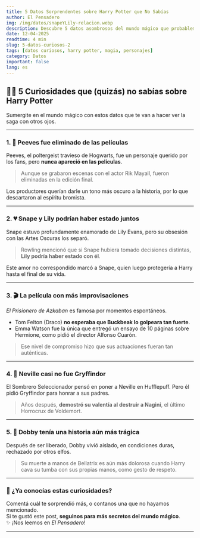 ```yaml
---
title: 5 Datos Sorprendentes sobre Harry Potter que No Sabías
author: El Pensadero
img: /img/datos/snapeYLily-relacion.webp
description: Descubre 5 datos asombrosos del mundo mágico que probablemente desconocías. ¡Te sorprenderán!
date: 12-04-2025
readtime: 4 min
slug: 5-datos-curiosos-2
tags: [datos curiosos, harry potter, magia, personajes]
category: Datos
important: false
lang: es
---
```


<div class="prose prose-lg max-w-none dark:prose-invert ">

## 🧙‍♂️ 5 Curiosidades que (quizás) no sabías sobre Harry Potter

Sumergite en el mundo mágico con estos datos que te van a hacer ver la saga con otros ojos.

---

### 1. 🧻 **Peeves fue eliminado de las películas**

Peeves, el poltergeist travieso de Hogwarts, fue un personaje querido por los fans, pero **nunca apareció en las películas**.

> Aunque se grabaron escenas con el actor Rik Mayall, fueron eliminadas en la edición final.

Los productores querían darle un tono más oscuro a la historia, por lo que descartaron al espíritu bromista.

---

### 2. 💔 **Snape y Lily podrían haber estado juntos**

Snape estuvo profundamente enamorado de Lily Evans, pero su obsesión con las Artes Oscuras los separó.

> Rowling mencionó que si Snape hubiera tomado decisiones distintas, **Lily podría haber estado con él**.

Este amor no correspondido marcó a Snape, quien luego protegería a Harry hasta el final de su vida.

---

### 3. 🎬 **La película con más improvisaciones**

_El Prisionero de Azkaban_ es famosa por momentos espontáneos.

- Tom Felton (Draco) **no esperaba que Buckbeak lo golpeara tan fuerte**.
- Emma Watson fue la única que entregó un ensayo de 10 páginas sobre Hermione, como pidió el director Alfonso Cuarón.

> Ese nivel de compromiso hizo que sus actuaciones fueran tan auténticas.

---

### 4. 🦁 **Neville casi no fue Gryffindor**

El Sombrero Seleccionador pensó en poner a Neville en Hufflepuff. Pero él pidió Gryffindor para honrar a sus padres.

> Años después, **demostró su valentía al destruir a Nagini**, el último Horrocrux de Voldemort.

---

### 5. 🧦 **Dobby tenía una historia aún más trágica**

Después de ser liberado, Dobby vivió aislado, en condiciones duras, rechazado por otros elfos.

> Su muerte a manos de Bellatrix es aún más dolorosa cuando Harry cava su tumba con sus propias manos, como gesto de respeto.

</div>

---

### 📣 ¿Ya conocías estas curiosidades?

Comentá cuál te sorprendió más, o contanos una que no hayamos mencionado.  
Si te gustó este post, **seguinos para más secretos del mundo mágico**.  
✨ ¡Nos leemos en _El Pensadero_!

---
